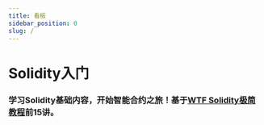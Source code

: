 ```yaml
---
title: 看板
sidebar_position: 0
slug: /
---
```



# Solidity入门
### 学习Solidity基础内容，开始智能合约之旅！基于[WTF Solidity极简教程](https://github.com/AmazingAng/WTF-Solidity)前15讲。
<PageMetadata
  title="Solidity入门"
  description="学习Solidity基础内容，开始智能合约之旅！"
  image="https://gateway.pinata.cloud/ipfs/QmYDJ1c9WuqCsEPZDGo8huyCPPkYjd1WoqDvBhSbNsgtJ2/101.png"
/>
